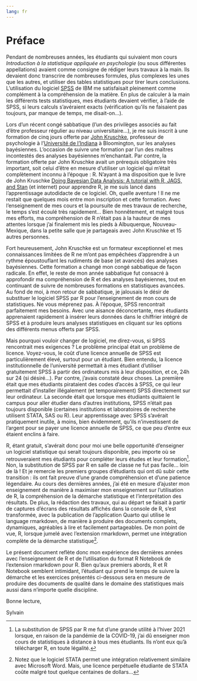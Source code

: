 ```yaml
---
lang: fr
---
```


# Préface {-}

Pendant de nombreuses années, les étudiants qui suivaient mon cours _Introduction à la statistique appliquée en psychologie_ (ou sous différentes appellations) avaient comme consigne de rédiger leurs travaux à la main. Ils devaient donc transcrire de nombreuses formules, plus complexes les unes que les autres, et utiliser des tables statistiques pour tirer leurs conclusions. L'utilisation du logiciel [SPSS](https://www.ibm.com/ca-fr/products/spss-statistics/details) de IBM me satisfaisait pleinement comme complément à la compréhension de la matière. En plus de calculer à la main les différents tests statistiques, mes étudiants devaient vérifier, à l'aide de SPSS, si leurs calculs s'avéraient exacts (vérification qu'ils ne faisaient pas toujours, par manque de temps, me disait-on...).

Lors d'un récent congé sabbatique (l'un des privilèges associés au fait d'être professeur régulier au niveau universitaire...), je me suis inscrit à une formation de cinq jours offerte par [John Kruschke](https://jkkweb.sitehost.iu.edu/index.html), professeur de psychologie à l'[Université de l'Indiana](https://www.iu.edu/index.html) à Bloomington, sur les analyses bayésiennes. L'occasion de suivre une formation par l'un des maîtres incontestés des analyses bayésiennes m'enchantait. Par contre, la formation offerte par John Kruschke avait un prérequis obligatoire très important, soit celui d'être en mesure d'utiliser un logiciel qui m'était complètement inconnu à l'époque : R. N'ayant à ma disposition que le livre de John Kruschke [Doing Bayesian Data Analysis: A tutorial with R, JAGS, and Stan](https://sites.google.com/site/doingbayesiandataanalysis/what-s-new-in-2nd-ed) (et internet) pour apprendre R, je me suis lancé dans l'apprentissage autodidacte de ce logiciel. Oh, quelle aventure ! Il ne me restait que quelques mois entre mon inscription et cette formation. Avec l'enseignement de mes cours et la poursuite de mes travaux de recherche, le temps s'est écoulé très rapidement... Bien honnêtement, et malgré tous mes efforts, ma compréhension de R n'était pas à la hauteur de mes attentes lorsque j'ai finalement mis les pieds à Albuquerque, Nouveau-Mexique, dans la petite salle que je partageais avec John Kruschke et 15 autres personnes.

Fort heureusement, John Kruschke est un formateur exceptionnel et mes connaissances limitées de R ne m'ont pas empêchées d'apprendre à un rythme époustouflant les rudiments de base (et avancés) des analyses bayésiennes. Cette formation a changé mon congé sabbatique de façon radicale. En effet, le reste de mon année sabbatique fut consacré à approfondir ma compréhension de R et des analyses bayésiennes, tout en continuant de suivre de nombreuses formations en statistiques avancées. Au fond de moi, à mon retour de sabbatique, je jalousais le désir de substituer le logiciel SPSS par R pour l'enseignement de mon cours de statistiques. Ne vous méprenez pas. À l'époque, SPSS rencontrait parfaitement mes besoins. Avec une aisance déconcertante, mes étudiants apprenaient rapidement à insérer leurs données dans le chiffrier intégré de SPSS et à produire leurs analyses statistiques en cliquant sur les options des différents menus offerts par SPSS.

Mais pourquoi vouloir changer de logiciel, me direz-vous, si SPSS rencontrait mes exigences ? Le problème principal était un problème de licence. Voyez-vous, le coût d'une licence annuelle de SPSS est particulièrement élevé, surtout pour un étudiant. Bien entendu, la licence institutionnelle de l'université permettait à mes étudiant d'utiliser gratuitement SPSS à partir des ordinateurs mis à leur disposition, et ce, 24h sur 24 (si désiré...). Par contre, j'avais constaté deux choses. La première était que mes étudiants pirataient des codes d'accès à SPSS, ce qui leur permettait d'installer illégalement (et temporairement) SPSS directement sur leur ordinateur. La seconde était que lorsque mes étudiants quittaient le campus pour aller étudier dans d'autres institutions, SPSS n'était pas toujours disponible (certaines institutions et laboratoires de recherche utilisent STATA, SAS ou R). Leur apprentissage avec SPSS s'avérait pratiquement inutile, à moins, bien évidemment, qu'ils n'investissent de l'argent pour se payer une licence annuelle de SPSS, ce que peu d'entre eux étaient enclins à faire. 

R, étant gratuit, s'avérait donc pour moi une belle opportunité d'enseigner un logiciel statistique qui serait toujours disponible, peu importe où se retrouveraient mes étudiants pour compléter leurs études et leur formation[^pandémie]. Non, la substitution de SPSS par R en salle de classe ne fut pas facile... loin de là ! Et je remercie les premiers groupes d'étudiants qui ont dû subir cette transition : ils ont fait preuve d'une grande compréhension et d'une patience légendaire. Au cours des dernières années, j'ai été en mesure d'ajuster mon enseignement de manière à maximiser mon enseignement sur l'utilisation de R, la compréhension de la démarche statistique et l'interprétation des résultats. De plus, la rédaction des travaux, qui au départ se faisait à partir de captures d'écrans des résultats affichés dans la console de R, s'est transformée, avec la publication de l'application Quarto qui utilise le language rmarkdown, de manière à produire des documents complets, dynamiques, agréables à lire et facilement partageables. De mon point de vue, R, lorsque jumelé avec l'extension rmarkdown, permet une intégration complète de la démarche statistique[^STATA].

[^pandémie]: La substitution de SPSS par R me fut d'une grande utilité à l'hiver 2021 lorsque, en raison de la pandémie de la COVID-19, j'ai dû enseigner mon cours de statistiques à distance à tous mes étudiants. Ils n'ont eux qu'à télécharger R, en toute légalité.

[^STATA]: Notez que le logiciel STATA permet une intégration relativement similaire avec Microsoft Word. Mais, une licence perpétuelle étudiante de STATA coûte malgré tout quelque centaines de dollars...

Le présent document reflète donc mon expérience des dernières années avec l'enseignement de R et de l'utilisation du format R Notebook de l'extension rmarkdown pour R. Bien qu'aux premiers abords, R et R Notebook semblent intimidant, l'étudiant qui prend le temps de suivre la démarche et les exercices présentés ci-dessous sera en mesure de produire des documents de qualité dans le domaine des statistiques mais aussi dans n'importe quelle discipline.

Bonne lecture,

Sylvain
